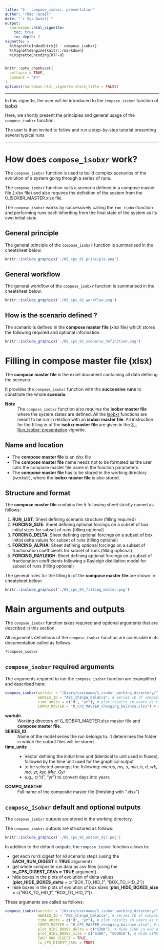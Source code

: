 ```yaml
---
title: "5 - compose_isobxr: presentation"
author: "Théo Tacail"
date: "`r Sys.Date()`" 
output: 
  rmarkdown::html_vignette:
    toc: true
    toc_depth: 2
vignette: >
  %\VignetteIndexEntry{5 - compose_isobxr}
  %\VignetteEngine{knitr::rmarkdown}
  %\VignetteEncoding{UTF-8}
---
```


```r
knitr::opts_chunk$set(
  collapse = TRUE,
  comment = "#>"
)
options(rmarkdown.html_vignette.check_title = FALSE)
```

----

In this vignette, the user will be introduced to the `compose_isobxr` function of [isobxr](https://ttacail.github.io/isobxr/).

Here, we shortly present the principles and general usage of the `compose_isobxr` function. 

The user is then invited to follow and run a step-by-step tutorial presenting several typical runs
<!-- [(6 - compose_isobxr: tutorial)](https://ttacail.github.io/isobxr/articles/vgn_06_compose_isobxr_tutorial.html). -->

----


# How does `compose_isobxr` work?

The `compose_isobxr` function is used to build complex scenarios of the evolution of a system going through a series of runs.

The `compose_isobxr` function calls a scenario defined in a compose master file (.xlsx file) and also requires the definition of the system from the 0_ISOXBR_MASTER.xlsx file.

The `compose_isobxr` works by successively calling the `run_isobxr`function and performing runs each inheriting from the final state of the system as its own initial state.

## General principle
The general principle of the `compose_isobxr` function is summarised in the cheatsheet below. 

```r
knitr::include_graphics('./05_cps_01_principle.png')
```

## General workflow
The general workflow of the `compose_isobxr` function is summarised in the cheatsheet below. 

```r
knitr::include_graphics('./05_cps_02_workflow.png')
```


## How is the scenario defined ?
The scenario is defined in the **compose master file** (xlsx file) which stores the following required and optional information.

```r
knitr::include_graphics('./05_cps_03_scenario_definition.png')
```

# Filling in compose master file (xlsx)

The **compose master file** is the excel document containing all data 
defining the scenario.

It provides the `compose_isobxr` function with the 
**successive runs** to constitute the whole **scenario**.

**Note**
:    The `compose_isobxr` function also requires the **isobxr master file** 
     where the system states are defined. 
     All the [isobxr](https://ttacail.github.io/isobxr/) functions 
     are meant to be run in relation with an **isobxr master file**. 
     All instruction for the filling in of the **isobxr master file** 
     are given in the [3 - Run_isobxr: presentation](https://ttacail.github.io/isobxr/articles/vgn_03_Run_isobxr_presentation.html) 
     vignette.

## Name and location 

* The **compose master file** is an xlsx file
* The **compose master file** name needs not to be formated as the user calls the compose master file name in the function parameters.
* The **compose master file** has to be stored in the working directory (*workdir*), where the **isobxr master file** is also stored.

## Structure and format

The **compose master file** contains the 5 following sheet strictly named as follows: 

1. **RUN_LIST**: Sheet defining scenario structure (filling required)
1. **FORCING_SIZE**: Sheet defining optional forcings on a subset of box initial sizes for subset of runs (filling optional)
1. **FORCING_DELTA**: Sheet defining optional forcings on a subset of box initial delta values for subset of runs (filling optional)
1. **FORCING_ALPHA**: Sheet defining optional forcings on a subset of fractionation coefficients for subset of runs (filling optional)
1. **FORCING_RAYLEIGH**: Sheet defining optional forcings on a subset of fractionation coefficients following a Rayleigh distillation model for subset of runs (filling optional)

The general rules for the filling in of the **compose master file** are shown in cheatsheet below:

```r
knitr::include_graphics('./05_cps_04_filling_master.png')
```

# Main arguments and outputs

The `compose_isobxr` function takes required and optional arguments that are described in this section.
 
All arguments definitions of the `compose_isobxr` function are accessible in its documentation called as follows

```r
?compose_isobxr
```

## `compose_isobxr` required arguments

The arguments required to run the `compose_isobxr` function are examplified and described here:

```r
compose_isobxr(workdir = "/Users/username/1_isobxr_working_directory/",
               SERIES_ID = "ABC_change_balance", # series ID of composite family
               time_units = c("d", "yr"), # plot results in years as time units
               COMPO_MASTER = "0_CPS_MASTER_changing_balance.xlsx") # composite master
```

**workdir** 
:     Working directory of 0_ISOBXR_MASTER.xlsx master file and **compose master file**. 

**SERIES_ID**	
:     Name of the model series the run belongs to. 
It determines the folder in which the output files will be stored.

**time_units**	
:     
* Vector defining the initial time unit (identical to unit used in fluxes), 
followed by the time unit used for the graphical output
* to be selected amongst the following: *micros, ms, s, min, h, d, wk, mo, yr, kyr, Myr, Gyr*
* e.g., c("d", "yr") to convert days into years

**COMPO_MASTER**
:   Full name of the composite master file (finishing with ".xlsx") 

## `compose_isobxr` default and optional outputs

The `compose_isobxr` outputs are stored in the working directory. 

The `compose_isobxr` outputs are structured as follows:

```r
knitr::include_graphics('./05_cps_05_output_dir.png')
```

In addition to the default outputs,
the `compose_isobxr` function allows to: 

* get each run's digest for all scenario steps (using the **EACH_RUN_DIGEST = TRUE** argument)
* get whole composite run data as csv files (using the **to_CPS_DIGEST_CSVs = TRUE** argument)
* hide boxes in the plots of evolution of delta values (**plot_HIDE_BOXES_delta** = c("BOX_TO_HID_1", "BOX_TO_HID_2"))
* hide boxes in the plots of evolution of box sizes (**plot_HIDE_BOXES_size** = c("BOX_TO_HID_1", "BOX_TO_HID_2"))

These arguments are called as follows: 

```r
compose_isobxr(workdir = "/Users/username/1_isobxr_working_directory/",
               SERIES_ID = "ABC_change_balance", # series ID of composite family
               time_units = c("d", "yr"), # plot results in years as time units
               COMPO_MASTER = "0_CPS_MASTER_changing_balance.xlsx", # composite master
               plot_HIDE_BOXES_delta = c("SINK"), # Hide SINK in evD plots
               plot_HIDE_BOXES_size = c("SINK", "SOURCE"), # Hide SINK and SOURCE in evS plots
               EACH_RUN_DIGEST = TRUE,
               to_CPS_DIGEST_CSVs = TRUE)
```

